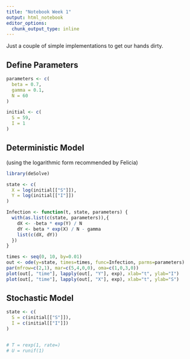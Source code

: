 ```yaml
---
title: "Notebook Week 1"
output: html_notebook
editor_options: 
  chunk_output_type: inline
---
```


Just a couple of simple implementations to get our hands dirty.

## Define Parameters

```r
parameters <- c(
  beta = 0.7,
  gamma = 0.1,
  N = 60
)

initial <- c(
  S = 59,
  I = 1
)
```

## Deterministic Model

(using the logarithmic form recommended by Felicia)

```r
library(deSolve)

state <- c(
  X = log(initial[["S"]]),
  Y = log(initial[["I"]])
)

Infection <- function(t, state, parameters) {
  with(as.list(c(state, parameters)),{
    dX <- -beta * exp(Y) / N
    dY <- beta * exp(X) / N - gamma
    list(c(dX, dY))
  })
}

times <- seq(0, 10, by=0.01)
out <- ode(y=state, times=times, func=Infection, parms=parameters)
par(mfrow=c(2,1), mar=c(5,4,0,0), oma=c(1,0,3,0))
plot(out[, "time"], lapply(out[, "Y"], exp), xlab="t", ylab="I")
plot(out[, "time"], lapply(out[, "X"], exp), xlab="t", ylab="S")
```

## Stochastic Model

```r
state <- c(
  S = c(initial[["S"]]),
  I = c(initial[["I"]])
)


# T = rexp(1, rate=)
# U = runif(1)

```
